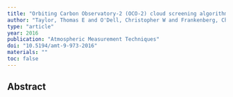 ```yaml
---
title: "Orbiting Carbon Observatory-2 (OCO-2) cloud screening algorithms: validation against collocated MODIS and CALIOP data"
author: "Taylor, Thomas E and O'Dell, Christopher W and Frankenberg, Christian and Partain, Philip T and Cronk, Heather Q and Savtchenko, Andrey and Nelson, Robert R and Rosenthal, Emily J and Chang, Albert Y and Fisher, Brenden and others"
type: "article"
year: 2016
publication: "Atmospheric Measurement Techniques"
doi: "10.5194/amt-9-973-2016"
materials: ""
toc: false
---
```


## Abstract

